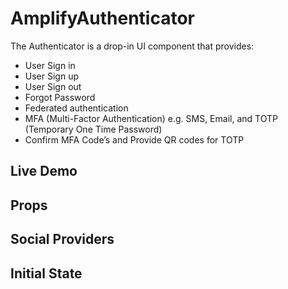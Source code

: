 # AmplifyAuthenticator

The Authenticator is a drop-in UI component that provides:

- User Sign in
- User Sign up
- User Sign out
- Forgot Password
- Federated authentication
- MFA (Multi-Factor Authentication) e.g. SMS, Email, and TOTP (Temporary One Time Password)
- Confirm MFA Code’s and Provide QR codes for TOTP

## Live Demo

<PreviewStory id="amplifyauthenticator--basic" />
<Story id="amplifyauthenticator--basic" />

## Props

<Props of="amplify-authenticator" />

## Social Providers

<Story id="amplifyauthenticator--federated-o-auth-providers" />
<Story id="amplifyauthenticator--federated-identity-providers" />

## Initial State

<Story id="amplifyauthenticator--initial-state" />
